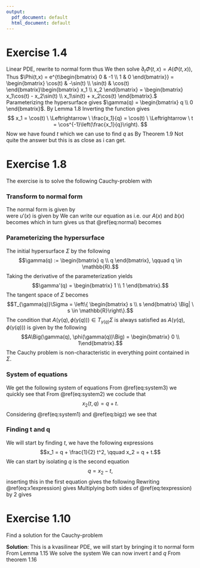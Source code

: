 ```yaml
---
output:
  pdf_document: default
  html_document: default
---
```

# Exercise 1.4

Linear PDE, rewrite to normal form
\begin{align*}
  \nabla u(x) \begin{bmatrix} -x_2 \\ x_1 \end{bmatrix} - u(x) = 0
\end{align*}
thus
\begin{align*}
  A(x) = \begin{bmatrix} -x_2 \\ x_1 \end{bmatrix}, \quad b(x) = -1, \quad f(x) = 0.
\end{align*}
We then solve $\partial_t\Phi(t,x) = A(\Phi(t,x))$,
\begin{align*}
  \varphi_1'(t) = -\varphi_2(t), \quad \varphi_1(0) = x_1 \\
  \varphi_2'(t) = -\varphi_1(t), \quad \varphi_2(0) = x_2.
\end{align*}
Thus $\Phi(t,x) = e^{t\begin{bmatrix} 0 & -1 \\ 1 & 0 \end{bmatrix}} = \begin{bmatrix} \cos(t) & -\sin(t) \\ \sin(t) & \cos(t) \end{bmatrix}\begin{bmatrix} x_1 \\ x_2 \end{bmatrix} = \begin{bmatrix} x_1\cos(t) - x_2\sin(t) \\ x_1\sin(t) + x_2\cos(t) \end{bmatrix}.$
Parameterizing the hypersurface gives $\gamma(q) = \begin{bmatrix} q \\ 0 \end{bmatrix}$.
By Lemma 1.8
\begin{align*}
  X(t,q) = \Phi(t,\gamma(q)) = \begin{bmatrix} q\sin(t) \\ q\cos(t) \end{bmatrix}.
\end{align*}
Inverting the function gives
$$
  x_1 = \cos(t) \ \Leftrightarrow \ \frac{x_1}{q} = \cos(t) \ \Leftrightarrow \ t = \cos^{-1}\left(\frac{x_1}{q}\right).
$$
Now we have found $t$ which we can use to find $q$ as
\begin{align*}
  x_2 &= q\sin(t) \\
  &= q\sin\left(\cos^{-1}\left(\frac{x_1}{q}\right)\right) \\
  &= q\sqrt{1 - \frac{x_1^2}{q^2}} \\
  x_2^2 &= q^2 - x_1^2 \\
  q^2 &= x_1^2 + x_2^2 \\
  q &= \sqrt{x_1^2 + x_2^2} \\
  &= \| x \|.
\end{align*}
By Theorem 1.9
\begin{align*}
  Z(\psi) &= g(\| x \|)e^{-\int_0^{\cos^-1(x_1/\| x \|)}-1 \ \text{d}s} \\
  &= g(\| x \|)e^{\cos^-1(x_1/\| x \|)}.
\end{align*}
Not quite the answer but this is as close as i can get.


# Exercise 1.8
The exercise is to solve the following Cauchy-problem
\begin{align}
  u(x) \partial_1 u(x) + \partial_2 u(x) = 1, 
  \qquad x \in \mathbb{R}^2, 
  \ u(q,q) = 0, \ q \in \mathbb{R} 
\end{align}
with
\begin{align}
  \Sigma = \left\{ (q,q) \ | \ q \in \mathbb{R} \right\}
\end{align}
 
### Transform to normal form
The normal form is given by  
\begin{align}
  u'(x) A(x) + b(x) u(x) = f(x), \qquad x \in \Omega
  (\#eq:normal)
\end{align}
were $u'(x)$ is given by
\begin{align}
  u'(x) = \left[ \partial_1 u(x) \ \ldots \ \partial_d u(x) \right]
\end{align}
We can write our equation as
\begin{align}
  \left[ \partial_1 u(x) \ \partial_2 u(x) \right] 
  \begin{bmatrix}
    u(x) \\
    1
  \end{bmatrix}
  = 1
\end{align}
i.e. our $A(x)$ and $b(x)$ becomes
\begin{align}
  A(x) = \begin{bmatrix} u(x) \\ 1 \end{bmatrix}, \qquad
  b(x) = 1
\end{align}
which in turn gives us that \@ref(eq:normal) becomes
\begin{align}
  \nabla u(x) A(x,z) = 1
\end{align}

### Parameterizing the hypersurface
The initial hypersurface $\Sigma$ by the following
$$\gamma(q) := \begin{bmatrix} q \\ q \end{bmatrix}, \qquad q \in \mathbb{R}.$$
Taking the derivative of the parameterization yields
$$\gamma'(q) = \begin{bmatrix} 1 \\ 1 \end{bmatrix}.$$
The tangent space of $\Sigma$ becomes
$$T_{\gamma(q)}\Sigma = \left\{ \begin{bmatrix} s \\ s \end{bmatrix} \Big| \ s \in \mathbb{R}\right\}.$$
The condition that $A\Big(\gamma(q), \phi(\gamma(q))\Big) \in T_{\gamma(q)}\Sigma$ is always satisfied as $A\Big(\gamma(q), \phi(\gamma(q))\Big)$ is given by the following
$$A\Big(\gamma(q), \phi(\gamma(q))\Big) = \begin{bmatrix} 0 \\ 1\end{bmatrix}.$$
The Cauchy problem is non-characteristic in everything point contained in $\Sigma$.

### System of equations
We get the following system of equations
\begin{align}
  \partial_t x_1(t,q) &= Z(t,q) \quad&&, \ x_1(0,q) = q (\#eq:system1) \\
  \partial_t x_2(t,q) &= 1 \quad&&, \ x_2(0,q) = q (\#eq:system2) \\
  \partial_t Z(t,q) &= 1 \quad&&, \ Z(0,q) = 0 (\#eq:system3)
\end{align}
From \@ref(eq:system3) we quickly see that 
\begin{align} 
  Z(t,q) = t. (\#eq:bigz)
\end{align}
From \@ref(eq:system2) we coclude that
$$x_2(t,q) = q + t.$$
Considering \@ref(eq:system1) and \@ref(eq:bigz) we see that
\begin{align}
  x_1(t,q) &= q + \int_0^t s \ ds \\
  &= q + \frac{1}{2} t^2.
\end{align}

### Finding t and q
We will start by finding $t$, we have the following expressions
$$x_1 = q + \frac{1}{2} t^2, \qquad x_2 = q + t.$$
We can start by isolating $q$ is the second equation
$$q = x_2 - t,$$
inserting this in the first equation gives the following
\begin{align}
  x_1 &= q + \frac{1}{2} t^2 \\
  &= x_2 - t + \frac{1}{2} t^2 (\#eq:x1expression)
\end{align}
Rewriting \@ref(eq:x1expression) gives
\begin{align}
  x_1 - x_2 + \frac{1}{2} = \frac{1}{2}\underbrace{\left(t^2 - 2t + 1\right)}_{(t - 1)^2}(\#eq:texpression)
\end{align}
Multiplying both sides of \@ref(eq:texpression) by $2$ gives
\begin{align}
  (t - 1)^2 &= 2x_1 - 2x_2 + 1 \\
  t - 1 &= \pm\sqrt{2x_1 - 2x_2 + 1} \\
  t &= 1 \pm\sqrt{2x_1 - 2x_2 + 1} (\#eq:psi1)
\end{align}

# Exercise 1.10

Find a solution for the Cauchy-problem
\begin{align*}
  \partial_1u(x) + \partial_2u(x) = u(x)^2 \\
  u(x_1,0) = g(x_1)
\end{align*}

**Solution**:
This is a kvasilinear PDE, we will start by bringing it to normal form
\begin{align*}
  A(x,u(x)) = \begin{bmatrix} 1 \\ 1 \end{bmatrix}, \quad b(x,u(x)) = u(x)^2.
\end{align*}
From Lemma 1.15
\begin{align*}
  \partial_t X_1(t,q) &= 1, \quad &&X_1(0,q) = q \\
  \partial_t X_2(t,q) &= 1, \quad &&X_2(0,q) = 0 \\
  \partial_t Z(t,q) &= Z(t,q)^2, \quad &&Z(0,q) = g(q).
\end{align*}
We solve the system
\begin{align*}
  Z(t,q) &= \frac{1}{\frac{1}{g(q)} - t} \\
  X_1(t,q) &= q + t \\
  X_2(t,q) &= t.
\end{align*}
We can now invert $t$ and $q$
\begin{align*}
  x_1 = q + t, \quad x_2 = t \\
  t = x_2, \quad x_1 = q + x_2 \ \Leftrightarrow \ q = x_1 - x_2.
\end{align*}
From theorem 1.16
\begin{align*}
  u(x) = Z(\psi(x)) = \frac{1}{\frac{1}{g(x_1 - x_2)} - x_2}
\end{align*}
